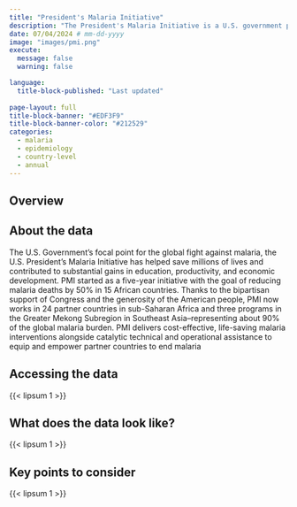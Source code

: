 ```yaml
---
title: "President's Malaria Initiative"
description: "The President's Malaria Initiative is a U.S. government program aimed at reducing malaria-related deaths and illnesses in high-burden countries through targeted interventions and support."
date: 07/04/2024 # mm-dd-yyyy
image: "images/pmi.png"
execute:
  message: false
  warning: false

language: 
  title-block-published: "Last updated"
  
page-layout: full
title-block-banner: "#EDF3F9"
title-block-banner-color: "#212529"
categories:
  - malaria
  - epidemiology
  - country-level
  - annual
---
```



::: {.page-tabs .panel-tabset}

## Overview

<h2>About the data</h2>

The U.S. Government’s focal point for the global fight against malaria, the U.S. President’s Malaria Initiative has helped save millions of lives and contributed to substantial gains in education, productivity, and economic development.
PMI started as a five-year initiative with the goal of reducing malaria deaths by 50% in 15 African countries. Thanks to the bipartisan support of Congress and the generosity of the American people, PMI now works in 24 partner countries in sub-Saharan Africa and three programs in the Greater Mekong Subregion in Southeast Asia–representing about 90% of the global malaria burden.
PMI delivers cost-effective, life-saving malaria interventions alongside catalytic technical and operational assistance to equip and empower partner countries to end malaria

<h2>Accessing the data</h2>

{{< lipsum 1 >}}

<h2>What does the data look like?</h2>

{{< lipsum 1 >}}

<h2>Key points to consider</h2>

{{< lipsum 1 >}}

:::